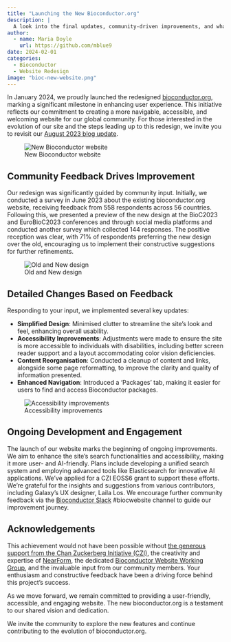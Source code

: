 ```yaml
---
title: "Launching the New Bioconductor.org"
description: |
  A look into the final updates, community-driven improvements, and what's next for our website.
author:
  - name: Maria Doyle
    url: https://github.com/mblue9
date: 2024-02-01
categories:
  - Bioconductor
  - Website Redesign
image: "bioc-new-website.png"
---
```


In January 2024, we proudly launched the redesigned [bioconductor.org](https://bioconductor.org), marking a significant milestone in enhancing user experience. This initiative reflects our commitment to creating a more navigable, accessible, and welcoming website for our global community. For those interested in the evolution of our site and the steps leading up to this redesign, we invite you to revisit our [August 2023 blog update](../2023-08-01-website-redesign-update/index.qmd).

![New Bioconductor website](bioc-new-website.png)

## Community Feedback Drives Improvement
Our redesign was significantly guided by community input. Initially, we conducted a survey in June 2023 about the existing bioconductor.org website, receiving feedback from 558 respondents across 56 countries. Following this, we presented a preview of the new design at the BioC2023 and EuroBioC2023 conferences and through social media platforms and conducted another survey which collected 144 responses. The positive reception was clear, with 71% of respondents preferring the new design over the old, encouraging us to implement their constructive suggestions for further refinements.

![Old and New design](old-vs-new.jpg)

## Detailed Changes Based on Feedback
Responding to your input, we implemented several key updates:

- **Simplified Design**: Minimised clutter to streamline the site's look and feel, enhancing overall usability.
- **Accessibility Improvements**: Adjustments were made to ensure the site is more accessible to individuals with disabilities, including better screen reader support and a layout accommodating color vision deficiencies.
- **Content Reorganisation**: Conducted a cleanup of content and links, alongside some page reformatting, to improve the clarity and quality of information presented.
- **Enhanced Navigation**: Introduced a 'Packages' tab, making it easier for users to find and access Bioconductor packages.

![Accessibility improvements](accessibility-table.png)

## Ongoing Development and Engagement
The launch of our website marks the beginning of ongoing improvements. We aim to enhance the site’s search functionalities and accessibility, making it more user- and AI-friendly. Plans include developing a unified search system and employing advanced tools like Elasticsearch for innovative AI applications. We've applied for a CZI EOSS6 grant to support these efforts. We’re grateful for the insights and suggestions from various contributors, including Galaxy’s UX designer, Laila Los. We encourage further community feedback via the [Bioconductor Slack](https://slack.bioconductor.org) #biocwebsite channel to guide our improvement journey.

## Acknowledgements
This achievement would not have been possible without [the generous support from the Chan Zuckerberg Initiative (CZI)](https://chanzuckerberg.com/eoss/proposals/bioconductor-high-quality-training-and-support-for-a-worldwide-community/), the creativity and expertise of [NearForm](https://www.nearform.com/), the dedicated [Bioconductor Website Working Group](https://workinggroups.bioconductor.org/currently-active-working-groups-committees.html#website), and the invaluable input from our community members. Your enthusiasm and constructive feedback have been a driving force behind this project's success.

As we move forward, we remain committed to providing a user-friendly, accessible, and engaging website. The new bioconductor.org is a testament to our shared vision and dedication.

We invite the community to explore the new features and continue contributing to the evolution of bioconductor.org.